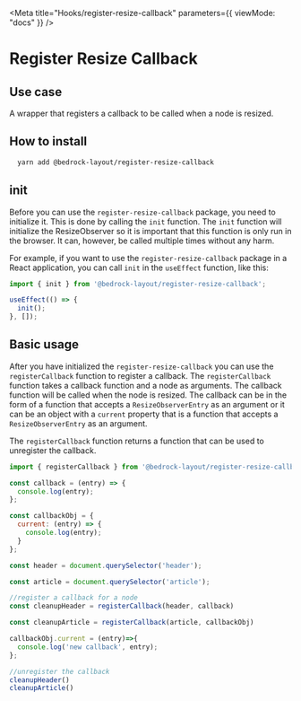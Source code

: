 
<Meta
  title="Hooks/register-resize-callback"
  parameters={{ viewMode: "docs" }}
/>

# Register Resize Callback

## Use case

A wrapper that registers a callback to be called when a node is resized.

## How to install

```bash
  yarn add @bedrock-layout/register-resize-callback
```

## init

Before you can use the `register-resize-callback` package, you need to initialize it. This is done by calling the `init` function. The `init` function will initialize the ResizeObserver so it is important that this function is only run in the browser. It can, however, be called multiple times without any harm.

For example, if you want to use the `register-resize-callback` package in a React application, you can call `init` in the `useEffect` function, like this:

```js
import { init } from '@bedrock-layout/register-resize-callback';

useEffect(() => {
  init();
}, []);
```

## Basic usage

After you have initialized the `register-resize-callback` you can use the `registerCallback` function to register a callback. The `registerCallback` function takes a callback function and a node as arguments. The callback function will be called when the node is resized. The callback can be in the form of a function that accepts a `ResizeObserverEntry` as an argument or it can be an object with a `current` property that is a function that accepts a `ResizeObserverEntry` as an argument.

The `registerCallback` function returns a function that can be used to unregister the callback.

```javascript
import { registerCallback } from '@bedrock-layout/register-resize-callback';

const callback = (entry) => {
  console.log(entry);
};

const callbackObj = {
  current: (entry) => {
    console.log(entry);
  }
};

const header = document.querySelector('header');

const article = document.querySelector('article');

//register a callback for a node
const cleanupHeader = registerCallback(header, callback)

const cleanupArticle = registerCallback(article, callbackObj)

callbackObj.current = (entry)=>{
  console.log('new callback', entry);
};

//unregister the callback
cleanupHeader()
cleanupArticle()
```
